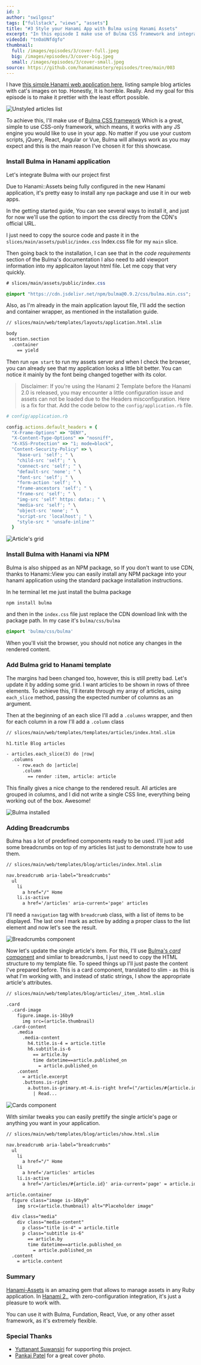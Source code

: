 ```yaml
---
id: 3
author: "swilgosz"
tags: ["fullstack", "views", "assets"]
title: "#3 Style your Hanami App with Bulma using Hanami Assets"
excerpt: "In this episode I make use of Bulma CSS framework and integrate it with Hanami 2.0 application to prettify it with the least effort possible."
videoId: "tnOaUNfdgfo"
thumbnail:
  full: /images/episodes/3/cover-full.jpeg
  big: /images/episodes/3/cover-big.jpeg
  small: /images/episodes/3/cover-small.jpeg
source: https://github.com/hanamimastery/episodes/tree/main/003
---
```



I have [this simple Hanami web application here](/episodes/2-listing-articles-with-hanami-view), listing sample blog articles with cat's images on top. Honestly, It is horrible. Really. And my goal for this episode is to make it prettier with the least effort possible.

![Unstyled articles list](/images/episodes/3/unstyled.png)

To achieve this, I'll make use of [Bulma CSS framework](https://bulma.io/) Which is a great, simple to use CSS-only framework, which means, it works with any JS engine you would like to use in your app. No matter if you use your custom scripts, jQuery, React, Angular or Vue, Bulma will allways work as you may expect and this is the main reason I've chosen it for this showcase.

### Install Bulma in Hanami application

Let's integrate Bulma with our project first

Due to Hanami::Assets being fully configured in the new Hanami application, it's pretty easy to install any `npm` package and use it in our web apps.

In the getting started guide, You can see several ways to install it, and just for now we'll use the option to import the css directly from the CDN's official URL.

I just need to copy the source code and paste it in the `slices/main/assets/public/index.css` Index.css file for my `main` slice.

Then going back to the installation, I can see that in the _code requirements_ section of the Bulma's documentation I also need to add viewport information into my applicaiton layout html file. Let me copy that very quickly.

```css
# slices/main/assets/public/index.css

@import "https://cdn.jsdelivr.net/npm/bulma@0.9.2/css/bulma.min.css";
```

Also, as I'm already in the main application layout file, I'll add the section and container wrapper, as mentioned in the installation guide.

```html
// slices/main/web/templates/layouts/application.html.slim

body
 section.section
  .container
    == yield
```


Then run `npm start` to run my assets server and when I check the browser, you can already see that my application looks a little bit better. You can notice it mainly by the font being changed together with its color.

> Disclaimer: If you're using the Hanami 2 Template before the Hanami 2.0 is released, you may encounter a little configuration issue and assets can not be loaded due to the Headers misconfiguration. Here is a fix for that. Add the code below to the `config/application.rb` file.

```ruby
# config/application.rb

config.actions.default_headers = {
  "X-Frame-Options" => "DENY",
  "X-Content-Type-Options" => "nosniff",
  "X-XSS-Protection" => "1; mode=block",
  "Content-Security-Policy" => \
    "base-uri 'self'; " \
    "child-src 'self'; " \
    "connect-src 'self'; " \
    "default-src 'none'; " \
    "font-src 'self'; " \
    "form-action 'self'; " \
    "frame-ancestors 'self'; " \
    "frame-src 'self'; " \
    "img-src 'self' https: data:; " \
    "media-src 'self'; " \
    "object-src 'none'; " \
    "script-src 'localhost'; " \
    "style-src * 'unsafe-inline'"
  }
```

![Article's grid](/images/episodes/3/bulma-installed.png)


### Install Bulma with Hanami via NPM

Bulma is also shipped as an NPM package, so If you don't want to use CDN, thanks to Hanami::View you can easily install any NPM package into your hanami application using the standard package installation instructions.

In he terminal let me just install the bulma package

```bash
npm install bulma
```

and then in the `index.css` file just replace the CDN download link with the package path. In my case it's `bulma/css/bulma`

```css
@import 'bulma/css/bulma'
```

When you'll visit the browser, you should not notice any changes in the rendered content.

### Add Bulma grid to Hanami template

The margins had been changed too, however, this is still pretty bad. Let's update it by adding some grid. I want articles to be shown in rows of three elements. To achieve this, I'll iterate through my array of articles, using `each_slice` method, passing the expected number of columns as an argument.

Then at the beginning of an each slice I'll add a `.columns` wrapper, and then for each column in a row I'll add a `.column` class

```html
// slices/main/web/templates/templates/articles/index.html.slim

h1.title Blog articles

- articles.each_slice(3) do |row|
  .columns
    - row.each do |article|
      .column
        == render :item, article: article
```

This finally gives a nice change to the rendered result. All articles are grouped in columns, and I did not write a single CSS line, everything being working out of the box. Awesome!

![Bulma installed](/images/episodes/3/grid.png)


### Adding Breadcrumbs

Bulma has a lot of predefined components ready to be used. I'll just add some breadcrumbs on top of my articles list just to demonstrate how to use them.

```html
// slices/main/web/templates/blog/articles/index.html.slim

nav.breadcrumb aria-label="breadcrumbs"
  ul
    li
      a href="/" Home
    li.is-active
      a href='/articles' aria-current='page' articles
```

I'll need a `navigation` tag with `breadcrumb` class, with a list of items to be displayed. The last one I mark as active by adding a proper class to the list element and now let's see the result.

![Breadcrumbs component](/images/episodes/3/breadcrumbs.png)

Now let's update the single article's item. For this, I'll use [Bulma's _card_ component](https://bulma.io/documentation/components/card/) and simliar to breadcrumbs, I just need to copy the HTML structure to my template file. To speed things up I'll just paste the content I've prepared before. This is a card component, translated to slim - as this is what I'm working with, and instead of static strings, I show the appropriate article's attributes.

```html
// slices/main/web/templates/blog/articles/_item_.html.slim

.card
  .card-image
    figure.image.is-16by9
      img src=(article.thumbnail)
  .card-content
    .media
      .media-content
        h4.title.is-4 = article.title
        h6.subtitle.is-6
          == article.by
          time datetime==article.published_on
            = article.published_on
    .content
      = article.excerpt
      .buttons.is-right
        a.button.is-primary.mt-4.is-right href=("/articles/#{article.id}")
          | Read...
```

![Cards component](/images/episodes/3/cards.png)

With similar tweaks you can easily prettify the single article's page or anything you want in your application.

```html
// slices/main/web/templates/blog/articles/show.html.slim

nav.breadcrumb aria-label="breadcrumbs"
  ul
    li
      a href="/" Home
    li
      a href='/articles' articles
    li.is-active
      a href='/articles/#{article.id}' aria-current='page' = article.id

article.container
  figure class="image is-16by9"
    img src=(article.thumbnail) alt="Placeholder image"

  div class="media"
    div class="media-content"
      p class="title is-4" = article.title
      p class="subtitle is-6"
        == article.by
        time datetime==article.published_on
          = article.published_on
  .content
    = article.content

```

### Summary

[Hanami-Assets](https://github.com/hanami/assets) is an amazing gem that allows to manage assets in any Ruby application. In [Hanami 2,](https://hanamirb.org), with zero-configuration integration, it's just a pleasure to work with.

You can use it with Bulma, Fundation, React, Vue, or any other asset framework, as it's extremely flexible.

### Special Thanks

- [Yuttanant Suwansiri](https://github.com/armgit5) for supporting this project.
- [Pankaj Patel](https://unsplash.com/@pankajpatel) for a great cover photo.
